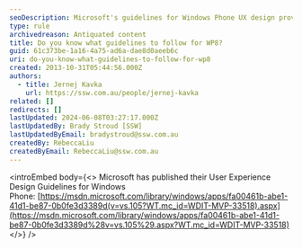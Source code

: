 ```yaml
---
seoDescription: Microsoft's guidelines for Windows Phone UX design provide a framework for creating intuitive and user-friendly experiences on Windows Phone devices.
type: rule
archivedreason: Antiquated content
title: Do you know what guidelines to follow for WP8?
guid: 61c373be-1a16-4a75-ad6a-dae8d0aeeb6c
uri: do-you-know-what-guidelines-to-follow-for-wp8
created: 2013-10-31T05:44:56.000Z
authors:
  - title: Jernej Kavka
    url: https://ssw.com.au/people/jernej-kavka
related: []
redirects: []
lastUpdated: 2024-06-08T03:27:17.000Z
lastUpdatedBy: Brady Stroud [SSW]
lastUpdatedByEmail: bradystroud@ssw.com.au
createdBy: RebeccaLiu
createdByEmail: RebeccaLiu@ssw.com.au
---
```


<introEmbed
  body={<>
Microsoft has published their User Experience Design Guidelines for Windows Phone: [https://msdn.microsoft.com/library/windows/apps/fa00461b-abe1-41d1-be87-0b0fe3d3389d(v=vs.105?WT.mc_id=WDIT-MVP-33518).aspx](https://msdn.microsoft.com/library/windows/apps/fa00461b-abe1-41d1-be87-0b0fe3d3389d%28v=vs.105%29.aspx?WT.mc_id=WDIT-MVP-33518)
  </>}
/>
